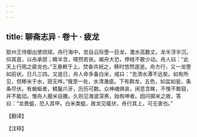 ```yaml
---
---
---
```

title: 聊斋志异 · 卷十 · 疲龙
---

胶州王侍御出使琉球。舟行海中，忽自云际堕一巨龙，激水高数丈。龙半浮半沉，仰其首，以舟承颔；睛半含，嗒然若丧。阖舟大恐，停桡不敢少动。舟人曰：“此天上行雨之疲龙也。”王悬敕于上。焚香共祝之，移时悠然遂逝。舟方行，又一龙堕如前状。日凡三四。又逾日，舟人命多备白米，戒曰：“去清水潭不远矣。如有所见，但糁米于水，寂无哗。”俄至一处，水清澈底。下有群龙，五色，如盆如瓮，条条尽伏。有蜿蜒者，鳞鬣爪牙，历历可数。众神魂俱丧，闭息含眸，不惟不敢窥，并不能动。惟舟人握米自撒。久则见海波深黑，始有呻者。因问掷米之故，答曰：“龙畏蛆，恐入其甲。白米类蛆，故龙见辄伏，舟行其上，可无害也。”

【翻译】

【注释】

